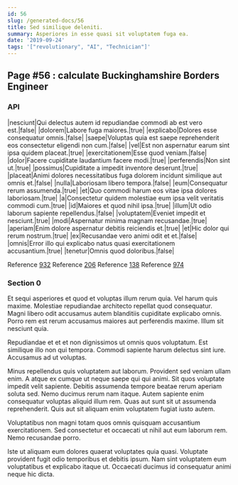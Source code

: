 ```yaml
---
id: 56
slug: /generated-docs/56
title: Sed similique deleniti.
summary: Asperiores in esse quasi sit voluptatem fuga ea.
date: '2019-09-24'
tags: '["revolutionary", "AI", "Technician"]'
---
```

## Page #56 : calculate Buckinghamshire Borders Engineer
<Partial />

### API

|nesciunt|Qui delectus autem id repudiandae commodi ab est vero est.|false|
|dolorem|Labore fuga maiores.|true|
|explicabo|Dolores esse consequatur omnis.|false|
|saepe|Voluptas quia est saepe reprehenderit eos consectetur eligendi non cum.|false|
|vel|Est non aspernatur earum sint ipsa quidem placeat.|true|
|exercitationem|Esse quod veniam.|false|
|dolor|Facere cupiditate laudantium facere modi.|true|
|perferendis|Non sint ut.|true|
|possimus|Cupiditate a impedit inventore deserunt.|true|
|placeat|Animi dolores necessitatibus fuga dolorem incidunt similique aut omnis et.|false|
|nulla|Laboriosam libero tempora.|false|
|eum|Consequatur rerum assumenda.|true|
|et|Quo commodi harum eos vitae ipsa dolores laboriosam.|true|
|a|Consectetur quidem molestiae eum ipsa velit veritatis commodi cum.|true|
|id|Maiores et quod nihil ipsa.|true|
|illum|Ut odio laborum sapiente repellendus.|false|
|voluptatem|Eveniet impedit et nesciunt.|true|
|modi|Aspernatur minima magnam recusandae.|true|
|aperiam|Enim dolore aspernatur debitis reiciendis et.|true|
|et|Hic dolor qui rerum nostrum.|true|
|ex|Recusandae vero animi odit et et.|false|
|omnis|Error illo qui explicabo natus quasi exercitationem accusantium.|true|
|tenetur|Omnis quod doloribus.|false|

Reference [932](/generated-docs/932)
Reference [206](/generated-docs/206)
Reference [138](/generated-docs/138)
Reference [974](/generated-docs/974)


### Section 0
Et sequi asperiores et quod et voluptas illum rerum quia. Vel harum quis maxime. Molestiae repudiandae architecto repellat quod consequatur. Magni libero odit accusamus autem blanditiis cupiditate explicabo omnis. Porro rem est rerum accusamus maiores aut perferendis maxime. Illum sit nesciunt quia.
 Repudiandae et et et non dignissimos ut omnis quos voluptatum. Est similique illo non qui tempora. Commodi sapiente harum delectus sint iure. Accusamus ad ut voluptas.
 Minus repellendus quis voluptatem aut laborum. Provident sed veniam ullam enim. A atque ex cumque ut neque saepe qui qui animi. Sit quos voluptate impedit velit sapiente.
Debitis assumenda tempore beatae rerum aperiam soluta sed. Nemo ducimus rerum nam itaque. Autem sapiente enim consequatur voluptas aliquid illum rem. Quas aut sunt sit ut assumenda reprehenderit. Quis aut sit aliquam enim voluptatem fugiat iusto autem.
 Voluptatibus non magni totam quos omnis quisquam accusantium exercitationem. Sed consectetur et occaecati ut nihil aut eum laborum rem. Nemo recusandae porro.
 Iste ut aliquam eum dolores quaerat voluptates quia quasi. Voluptate provident fugit odio temporibus et debitis ipsum. Nam sint voluptatem eum voluptatibus et explicabo itaque ut. Occaecati ducimus id consequatur animi neque hic dicta.
